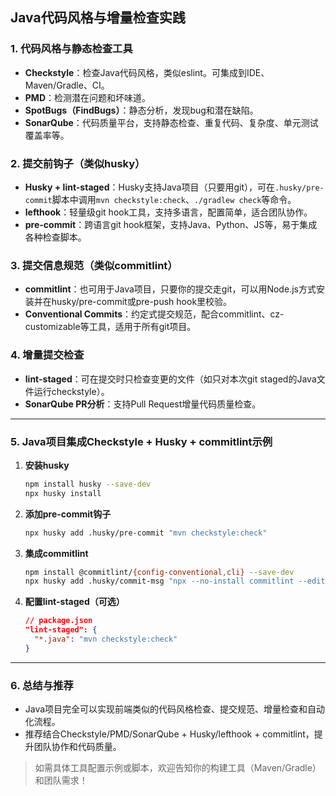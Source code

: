 
<Meta title="Hundun/服务端/java-代码风格增量检查" />

## Java代码风格与增量检查实践

### 1. 代码风格与静态检查工具
- **Checkstyle**：检查Java代码风格，类似eslint。可集成到IDE、Maven/Gradle、CI。
- **PMD**：检测潜在问题和坏味道。
- **SpotBugs（FindBugs）**：静态分析，发现bug和潜在缺陷。
- **SonarQube**：代码质量平台，支持静态检查、重复代码、复杂度、单元测试覆盖率等。

### 2. 提交前钩子（类似husky）
- **Husky + lint-staged**：Husky支持Java项目（只要用git），可在`.husky/pre-commit`脚本中调用`mvn checkstyle:check`、`./gradlew check`等命令。
- **lefthook**：轻量级git hook工具，支持多语言，配置简单，适合团队协作。
- **pre-commit**：跨语言git hook框架，支持Java、Python、JS等，易于集成各种检查脚本。

### 3. 提交信息规范（类似commitlint）
- **commitlint**：也可用于Java项目，只要你的提交走git，可以用Node.js方式安装并在husky/pre-commit或pre-push hook里校验。
- **Conventional Commits**：约定式提交规范，配合commitlint、cz-customizable等工具，适用于所有git项目。

### 4. 增量提交检查
- **lint-staged**：可在提交时只检查变更的文件（如只对本次git staged的Java文件运行checkstyle）。
- **SonarQube PR分析**：支持Pull Request增量代码质量检查。

---

### 5. Java项目集成Checkstyle + Husky + commitlint示例

1. **安装husky**
   ```sh
   npm install husky --save-dev
   npx husky install
   ```
2. **添加pre-commit钩子**
   ```sh
   npx husky add .husky/pre-commit "mvn checkstyle:check"
   ```
3. **集成commitlint**
   ```sh
   npm install @commitlint/{config-conventional,cli} --save-dev
   npx husky add .husky/commit-msg "npx --no-install commitlint --edit $1"
   ```
4. **配置lint-staged（可选）**
   ```json
   // package.json
   "lint-staged": {
     "*.java": "mvn checkstyle:check"
   }
   ```

---

### 6. 总结与推荐
- Java项目完全可以实现前端类似的代码风格检查、提交规范、增量检查和自动化流程。
- 推荐结合Checkstyle/PMD/SonarQube + Husky/lefthook + commitlint，提升团队协作和代码质量。

> 如需具体工具配置示例或脚本，欢迎告知你的构建工具（Maven/Gradle）和团队需求！